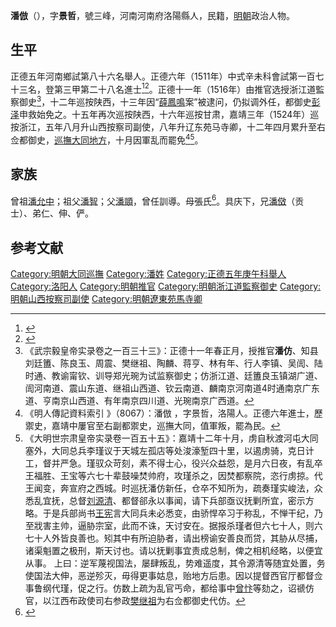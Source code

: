 {{明清人物信息框
| 姓名 = 潘倣
| 原名 =
| 圖片名稱= 
| 圖片大小 =
| 圖片說明 = 
| 最高職務 =都察院右佥都御史巡抚大同地方
| 國家 = 大明 
| 爵位 =
| 籍貫 = 河南河南府洛陽縣
| 族裔 = 
| 旗籍 = 
| 字號 = 
| 諡號 =
| 出生日期 = 五月初七日
| 出生地點 =
| 逝世日期 = 卒年不詳 
| 逝世地點 =
| 墓葬 =
| 配偶 = 娶劉氏
| 親屬 = 
| 出身 =
* 正德五年庚午科舉人
* 正德六年辛未科同進士出身
| 經歷 =
| 著作 =  
}}
'''潘倣'''（{{bd|1484年||？|catIdx=}}），字'''景哲'''，號三峰，河南河南府洛陽縣人，民籍，[[明朝|明朝]]政治人物。

== 生平 ==
正德五年河南鄉試第八十六名舉人。正德六年（1511年）中式辛未科會試第一百七十三名，登第三甲第二十八名進士<ref>{{Cite book|title=《皇明贡举考》卷五|last=（明）[[张朝瑞|张朝瑞]]|first=|publisher=《续修四库全书》史部第828册|year=|isbn=|location=|pages=}}</ref><ref>{{Cite book|title=贡举志五种 上|last=鲁小俊，江俊伟著|first=|publisher=武汉：武汉大学出版社|year=2009|isbn=978-7-307-07043-1|location=|pages=}}</ref>。正德十一年（1516年）由推官选授浙江道監察御史<ref>《武宗毅皇帝实录卷之一百三十三》：正德十一年春正月，授推官'''潘仿'''、知县刘廷簠、陈良玉、周震、樊继祖、陶麟、蒋亨、林有年、行人李镇、吴訚、陆时通、教谕甯钦、训导郑光琬为试监察御史；仿浙江道、廷簠良玉镇湖广道、訚河南道、震山东道、继祖山西道、钦云南道、麟南京河南道4时通南京广东道、亨南京山西道、有年南京四川道、光琬南京广西道。</ref>，十二年巡按陕西，十三年因“[[薛鳳鳴|薛鳳鳴]]案”被逮问，仍拟调外任，都御史[[彭泽|彭泽]]申救始免之。十五年再次巡按陕西，十六年巡按甘肃，嘉靖三年（1524年）巡按浙江，五年八月升山西按察司副使，八年升辽东苑马寺卿，十二年四月累升至右佥都御史，[[大同巡撫|巡撫大同地方]]，十月因軍乱而罷免<ref>《明人傳記資料索引 》（8067）：潘倣 ，字景哲，洛陽人。正德六年進士，歷禦史，嘉靖中屢官至右副都禦史，巡撫大同，值軍叛，罷為民。</ref><ref>《大明世宗肃皇帝实录卷一百五十五》：嘉靖十二年十月，虏自秋渡河屯大同塞外，大同总兵李瑾议于天城左孤店等处浚濠堑四十里，以遏虏骑，克日计工，督并严急。瑾驭众苛刻，素不得士心，役兴众益怨，是月六日夜，有乱卒王福胜、王宝等六七十辈鼓噪焚帅府，攻瑾杀之，因焚都察院，恣行虏掠。代王闻变，奔宣府之西城。时巡抚潘仿新任，仓卒不知所为，疏奏瑾实峻法，众悉乱宜抚，总督[[刘源清|刘源清]]、都督郤永以事闻，请下兵部亟议抚剿所宜，密示方略。于是兵部尚书[[王宪|王宪]]言大同兵未必悉变，由骄悍卒习于称乱，不惮干纪，乃至戕害主帅，逼胁宗室，此而不诛，天讨安在。据报杀瑾者但六七十人，则六七十人外皆良善也。矧其中有所迫胁者，请出榜谕安善良而贷，其胁从尽捕，诸渠魁置之极刑，斯天讨也。请以抚剿事宜责成总制，俾之相机经略，以便宜从事。 上曰：逆军蔑视国法，屡肆叛乱，势难遥度，其令源清等随宜处置，务使国法大伸，恶逆殄灭，毋得更事姑息，贻地方后患。因以提督西官厅都督佥事鲁纲代瑾，促之行。仿数上疏为乱官丐命，都给事中[[曾忭|曾忭]]等劾之，诏禠仿官，以江西布政使司右参政[[樊继祖|樊继祖]]为右佥都御史代仿。</ref>。

== 家族 ==
曾祖[[潘允中|潘允中]]；祖父[[潘智|潘智]]；父[[潘顗|潘顗]]，曾任訓導。母張氏<ref>{{Cite book|title=天一阁藏明代科举录选刊 登科录 点校本|last=龚延明主编|first=|publisher=宁波出版社|year=2016|isbn=978-7-5526-2320-8|location=宁波|pages=|quote=《天一閣藏明代科舉錄選刊.登科錄》之《正德六年辛未科進士登科錄》}}</ref>。具庆下，兄[[潘傚|潘傚]]（贡士）、弟仁、伸、俨。

==参考文献==
{{reflist}}

{{正德六年辛未科殿試金榜}}

[[Category:明朝大同巡撫|Category:明朝大同巡撫]]
[[Category:潘姓|Category:潘姓]]
[[Category:正德五年庚午科舉人|Category:正德五年庚午科舉人]]
[[Category:洛阳人|Category:洛阳人]]
[[Category:明朝推官|Category:明朝推官]]
[[Category:明朝浙江道監察御史|Category:明朝浙江道監察御史]]
[[Category:明朝山西按察司副使|Category:明朝山西按察司副使]]
[[Category:明朝遼東苑馬寺卿|Category:明朝遼東苑馬寺卿]]